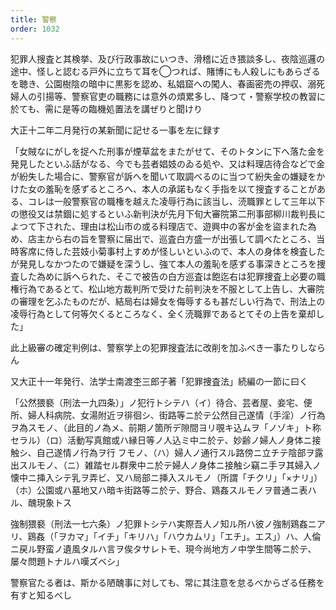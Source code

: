 ```yaml
---
title: 警察
order: 1032
---
```



犯罪人搜査と其検挙、及び行政事故にいつき、滑稽に近き猥談多し、夜陰巡邏の途中、怪しと認むる戸外に立ちて耳を◯つれば、賭博にも人殺しにもあらざるを聴き、公園樹陰の暗中に黒影を認め、私娼窟への闖人、春画密売の押収、溺死婦人の引揚等、警察官吏の職務には意外の煩累多し、降つて・警察学校の教習に於ても、需に是等の臨機処置法を講ぜりと聞けり

大正十二年二月発行の某新聞に記せる一事を左に録す

「女賊なにがしを捉へた刑事が煙草盆をまたがせて、そのトタンに下へ落た金を発見したといふ話がなる、今でも芸者娼妓のゐる処や、又は料理店待合などで金が紛失した場合に、警察官が訴へを聞いて取調べるのに当つて紛失金の嫌疑をかけた女の羞恥を感ずるところへ、本人の承諾もなく手指を以て搜査することがある、コレは一般警察官の職権を越えた凌辱行為に該当し、涜職罪として三年以下の懲役又は禁錮に処するといふ新判決が先月下旬大審院第二刑事部柳川裁判長によつて下された、理由は松山市の或る料理店で、遊興中の客が金を盜まれた為め、店主から右の旨を警察に届出で、巡査白方盛一が出張して調べたところ、当時客席に侍した芸妓小菊事村上すめが怪しいといふので、本人の身体を検査したが発見しなかつたので嫌疑を深うし、強て本人の羞恥を感ずる事深きところを捜査した為めに訴へられた、そこで被告の白方巡査は飽迄右は犯罪捜査上必要の職権行為であるとて、松山地方裁判所で受けた前判決を不服として上告し、大審院の審理を乞ふたものだが、結局右は婦女を侮辱するも甚だしい行為で、刑法上の凌辱行為として何等欠くるところなく、全く涜職罪であるとてその上告を棄却した」

此上級審の確定判例は、警察学上の犯罪搜査法に改削を加ふべき一事たりしならん

又大正十一年発行、法学士南渡杢三郎子著「犯罪捜査法」続編の一節に曰く

「公然猥褻（刑法一九四条）」ノ犯行トシテハ（イ）待合、芸者屋、妾宅、便所、婦人科病院、女湯附近ヲ徘徊シ、街路等ニ於テ公然目己遂情（手淫）ノ行為ヲ為スモノ、（此目的ノ為メ、前期ノ箇所デ隙間ヨリ覗キ込ムヲ「ノゾキ」ト称セラル）（ロ）活動写真館或ハ縁日等ノ人込ミ中ニ於テ、妙齢ノ婦人ノ身体ニ接触シ、自己遂情ノ行為ヲ行
フモノ、（ハ）婦人ノ通行スル路傍ニ立チテ陰部ヲ露出スルモノ、（ニ）雑踏セル群衆中ニ於テ婦人ノ身体ニ接触シ竊ニ手ヲ其婦入ノ懐中ニ挿入シテ乳ヲ弄ビ、又ハ局部ニ挿入スルモノ（所謂「チクリ」「×ナリ」）（ホ）公園或ハ墓地又ハ暗キ街路等ニ於テ、野合、鶏姦スルモノヲ普通ニ表ハル、醜現象トス

強制猥褻（刑法一七六条）ノ犯罪トシテハ実際吾人ノ知ル所ハ彼ノ強制鶏姦ニアリ、鶏姦（「ヲカマ」「イチ」「キリハ」「ハウカムリ」「エチ」。エス」）ハ、人倫ニ戻ル野蛮ノ遺風タルハ言ヲ俟タサレトモ、現今尚地方ノ中学生間等ニ於テ、屡々問題トナルハ嘆ズベシ」

警察官たる者は、斯かる陋醜事に対しても、常に其注意を怠るべからざる任務を有すと知るべし
